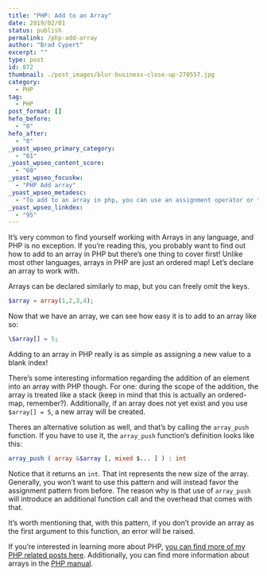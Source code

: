```yaml
---
title: "PHP: Add to an Array"
date: 2019/02/01
status: publish
permalink: /php-add-array
author: "Brad Cypert"
excerpt: ""
type: post
id: 872
thumbnail: ./post_images/blur-business-close-up-270557.jpg
category:
  - PHP
tag:
  - PHP
post_format: []
hefo_before:
  - "0"
hefo_after:
  - "0"
_yoast_wpseo_primary_category:
  - "81"
_yoast_wpseo_content_score:
  - "60"
_yoast_wpseo_focuskw:
  - "PHP Add array"
_yoast_wpseo_metadesc:
  - "To add to an array in php, you can use an assignment operator or the array_push function. However, it's strongly advised to use the assignment operator."
_yoast_wpseo_linkdex:
  - "95"
---
```


It’s very common to find yourself working with Arrays in any language, and PHP is no exception. If you’re reading this, you probably want to find out how to add to an array in PHP but there’s one thing to cover first! Unlike most other languages, arrays in PHP are just an ordered map! Let’s declare an array to work with.

Arrays can be declared similarly to map, but you can freely omit the keys.

```php
$array = array(1,2,3,4);
```

Now that we have an array, we can see how easy it is to add to an array like so:

```php
\$array[] = 5;
```

Adding to an array in PHP really is as simple as assigning a new value to a blank index!

There’s some interesting information regarding the addition of an element into an array with PHP though. For one: during the scope of the addition, the array is treated like a stack (keep in mind that this is actually an ordered-map, remember?). Additionally, if an array does not yet exist and you use `$array[] = 5`, a new array will be created.

Theres an alternative solution as well, and that’s by calling the `array_push` function. If you have to use it, the `array_push` function’s definition looks like this:

```php
array_push ( array &$array [, mixed $... ] ) : int
```

Notice that it returns an `int`. That int represents the new size of the array. Generally, you won’t want to use this pattern and will instead favor the assignment pattern from before. The reason why is that use of `array_push` will introduce an additional function call and the overhead that comes with that.

It’s worth mentioning that, with this pattern, if you don’t provide an array as the first argument to this function, an error will be raised.

If you’re interested in learning more about PHP, [you can find more of my PHP related posts here](https://www.bradcypert.com/tag/php/). Additionally, you can find more information about arrays in the [PHP manual](http://php.net/manual/en/language.types.array.php).
